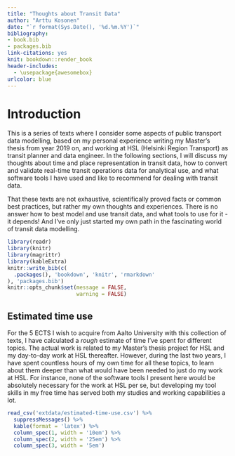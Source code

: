 ```yaml
---
title: "Thoughts about Transit Data"
author: "Arttu Kosonen"
date: "`r format(Sys.Date(), '%d.%m.%Y')`"
bibliography:
- book.bib
- packages.bib
link-citations: yes
knit: bookdown::render_book
header-includes:
  - \usepackage{awesomebox}
urlcolor: blue
---
```


# Introduction {.unnumbered}

This is a series of texts where I consider some aspects of public transport data modelling, based on my personal experience writing my Master's thesis from year 2019 on, and working at HSL (Helsinki Region Transport) as transit planner and data engineer.
In the following sections, I will discuss my thoughts about time and place representation in transit data, how to convert and validate real-time transit operations data for analytical use, and what software tools I have used and like to recommend for dealing with transit data.

That these texts are not exhaustive, scientifically proved facts or common best practices, but rather my own thoughts and experiences.
There is no answer how to best model and use transit data, and what tools to use for it - it depends!
And I've only just started my own path in the fascinating world of transit data modelling.

```r
library(readr)
library(knitr)
library(magrittr)
library(kableExtra)
knitr::write_bib(c(
  .packages(), 'bookdown', 'knitr', 'rmarkdown'
), 'packages.bib')
knitr::opts_chunk$set(message = FALSE,
                      warning = FALSE)
```

## Estimated time use {.unnumbered}

For the 5 ECTS I wish to acquire from Aalto University with this collection of texts, I have calculated a *rough* estimate of time I've spent for different topics.
The actual work is related to my Master's thesis project for HSL and my day-to-day work at HSL thereafter.
However, during the last two years, I have spent countless hours of my own time for all these topics, to learn about them deeper than what would have been needed to just do my work at HSL.
For instance, none of the software tools I present here would be absolutely necessary for the work at HSL per se, but developing my tool skills in my free time has served both my studies and working capabilities a lot.

```r
read_csv('extdata/estimated-time-use.csv') %>%
  suppressMessages() %>%
  kable(format = 'latex') %>%
  column_spec(1, width = '10em') %>%
  column_spec(2, width = '25em') %>%
  column_spec(3, width = '5em')
```

\newpage
